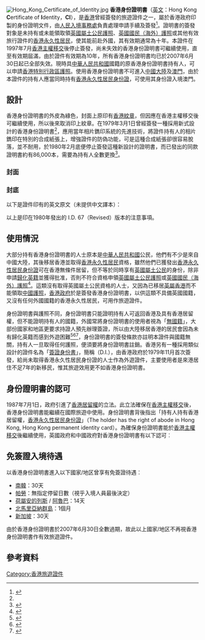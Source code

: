{{Distinguish|中華人民共和國香港特別行政區簽證身份書}}
[[File:Hong_Kong_Certificate_of_Identity.jpg|thumb]]
'''香港身份證明書'''（[[英文|英文]]：Hong Kong '''C'''ertificate of '''I'''dentity，'''CI'''），是[[香港|香港]]曾經簽發的旅遊證件之一，屬於香港政府印製的身份證明文件，由[[人民入境事務處|人民入境事務處]]負責處理申請手續及簽發<ref name="orientaldaily-2007-03-12">{{cite news |title=百年生死冊見證滄桑 |url=http://orientaldaily.on.cc/archive/20070312/new/new_k1cnt.html |accessdate=2020-06-05 |work=東方日報 |date=2007-03-12 |archive-date=2020-06-05 |archive-url=https://web.archive.org/web/20200605060709/http://orientaldaily.on.cc/archive/20070312/new/new_k1cnt.html |dead-url=no }}</ref>。證明書的簽發對象是未持有或未能領取領[[英國屬土公民護照|英國屬土公民護照]]、[[英國國民（海外）護照|英國國民（海外）護照]]或其他有效旅行證件的[[香港永久性居民|香港永久性居民]]，使其能前赴外國，其有效期通常為十年。本證件在1997年7月[[香港主權移交|香港主權移交]]後停止簽發，尚未失效的香港身份證明書可繼續使用，直至有效期屆滿，由於證件有效期為10年，所有香港身份證明書均已於2007年6月30日起已全部失效。現時具[[中華人民共和國|中華人民共和國]]國籍的原香港身份證明書持有人，可以申請[[香港特別行政區護照|香港特別行政區護照]]。使用香港身份證明書不可進入[[中國大陸|中國大陸]]及[[澳門|澳門]]，由於本證件的持有人應當同時持有[[香港永久性居民身份證|香港永久性居民身份證]]，可使用其身份證入境澳門。

==設計==
香港身份證明書的外皮為綠色，封面上原印有[[香港紋章|香港紋章]]，但因應在香港主權移交後可繼續使用，所以後來取消印上紋章。在1979年3月1日曾經簽發一種採用新式設計的香港身份證明書<ref name="orientaldaily-2007-03-12"/>，應用當年相片鐫印系統的先進技術，將證件持有人的相片鐫印在特別的合成紙張上，增強證件的防偽功能，可是這種合成紙張卻很容易脫落，並不耐用，於1980年2月底便停止簽發這種新設計的證明書，而已發出的同款證明書約有86,000本，需要為持有人全數更換<ref name="gov-2007">{{cite web |title=長廊見證百年入境科技變遷 |url=https://www.news.gov.hk/isd/ebulletin/tc/category/lawandorder/070309/features/html/070309tc08001.htm |work=入境處 |accessdate=2020-06-05 |archive-date=2020-06-05 |archive-url=https://web.archive.org/web/20200605064114/https://www.news.gov.hk/isd/ebulletin/tc/category/lawandorder/070309/features/html/070309tc08001.htm |dead-url=no }}</ref>。

===封面===
{{quote|The present Certificate is issued for the sole purpose of providing the holder with identity papers in lieu of a national passport. It is without prejudice to and in no way affects the national status of the holder. If the holder obtains a national passport this Certificate ceases to be valid and must be surrendered to the issuing authority or nearest British Consulate, High Commission or Passport Office for cancellation and return to the Holder.<br>

本証明書之發給，旨在使本証持有人獲得証明身份之文件以作代替護照之用。本証明書對持有人之國籍地位並無妨害，亦無影響。倘持有人另行領得護照時本証明書卽吿無效，屆時必須將之繳回發証機關或就近之英國領事館、高級專員公署或護照簽發處，以便於註銷後歸還持有人。}}

===封底===
以下是證件印有的英文原文（未提供中文譯本）：{{quote|'''
#This Certificate of Identity remains property of the Hong Kong government. It will normally be cancelled if the holder obtains a national passport or other travel document. 
#Certificates of identity are normally valid for ten years from date of issue, but may be made valid for shorter periods in certain circumstances.
#The holder may return to Hong Kong without visa, provided the Certificate is valid.
#The holder is advised to obtain visas for any country he wishes to visit or pass through.  
#Should the holder take up residence in a country or territory outside Hong Kong application should be made to the competent authorities of this country of residence for a new travel document.
#The issue of this certificate does not confer a right on the holder to the protection of British diplomatic or consular representatives abroad, nor does it exempt the holder from the provisions of the Hong Kong Immigration Ordinance Chapter 115.
#The Certificate is a valuable document and should not be altered in any way or allowed to pass into the possession of an unauthorised person. If lost or destroyed, a report should immediately be made to the issuing office or to the nearest British Consulate, High Commission or Police Office, as well as to the local police.}}

以上是印在1980年發出的 I.D. 67（Revised）版本的注意事項。

==使用情況==
大部分持有香港身份證明書的人士原本是[[中華人民共和國|中華人民共和國]]公民，他們有不少是來自中國大陸，其後移居香港並取得[[香港永久性居民|香港永久性居民]]資格，雖然他們已獲發出[[香港永久性居民身份證|香港永久性居民身份證]]可在香港無條件居留，但不等於同時享有[[英國屬土公民|英國屬土公民]]的身份，除非申請[[歸化|歸化]][[英籍|英籍]]並獲得批准，否則不符合資格申領[[英國屬土公民護照|英國屬土公民護照]]或[[英國國民（海外）護照|英國國民（海外）護照]]<ref name="hket-2016-03-04">{{cite news |title=97前無攞BNO都可以再申請？ |url=https://topick.hket.com/article/1383212/97%E5%89%8D%E7%84%A1%E6%94%9EBNO%E9%83%BD%E5%8F%AF%E4%BB%A5%E5%86%8D%E7%94%B3%E8%AB%8B%EF%BC%9F |accessdate=2020-06-04 |work=香港經濟日報 |date=2016-03-04 |archive-date=2020-11-27 |archive-url=https://web.archive.org/web/20201127034210/https://topick.hket.com/article/1383212/97%E5%89%8D%E7%84%A1%E6%94%9EBNO%E9%83%BD%E5%8F%AF%E4%BB%A5%E5%86%8D%E7%94%B3%E8%AB%8B%EF%BC%9F |dead-url=no }}</ref>。這類沒有取得英國屬土公民資格的人士，又因為已移居[[英屬香港|英屬香港]]而不能領取[[中國護照|中國護照]]，[[港英政府|香港政府]]於是簽發香港身份證明書，以供這類不具備英國國籍，又沒有任何外國國籍的香港永久性居民，可用作旅遊證件。

身份證明書與護照不同，身份證明書只能證明持有人可返回香港及具有香港居留權，但不能證明持有人的國籍，外國常將身份證明書的使用者視為「[[無國籍|無國籍]]」，大部份國家和地區更要求持證人預先辦理簽證，所以由大陸移居香港的居民會因為未有歸化英籍而感到外遊困難<ref>{{cite web|url=https://www.symedialab.com/talk/%E4%BD%A0%E8%AA%8D%E8%AD%98ci%E5%97%8E%EF%BC%9F/|title=你認識CI嗎？|website=新傳網|date=2014-01-14|accessdate=2020-02-27|language=zh|archive-date=2020-02-23|archive-url=https://web.archive.org/web/20200223201957/http://www.symedialab.com/talk/%E4%BD%A0%E8%AA%8D%E8%AD%98ci%E5%97%8E%EF%BC%9F/|dead-url=no}}</ref><ref>{{cite news|url=http://paper.wenweipo.com/2017/06/23/HS1706230014.htm|title=【特寫】憶「無國籍」切膚痛：學會中史 學會愛國|website=文匯報|date=2017-06-23|accessdate=2020-02-27|language=zh|archive-date=2020-02-27|archive-url=https://web.archive.org/web/20200227132712/http://paper.wenweipo.com/2017/06/23/HS1706230014.htm|dead-url=no}}</ref><ref>{{cite web|url=https://news.mingpao.com/ins/%E6%96%87%E6%91%98/article/20170106/s00022/1483664918686/%E6%B2%92%E6%9C%89%E3%80%8A%E5%9F%BA%E6%9C%AC%E6%B3%95%E3%80%8B%E5%89%8D%E6%88%91%E5%80%91%E6%9C%89%E4%BB%80%E9%BA%BC-%EF%BC%88%E6%96%87-%E6%A5%8A%E5%BF%97%E5%89%9B%EF%BC%89|title=沒有《基本法》前我們有什麼？|author=楊志剛|website=明報|date=2017-01-06|accessdate=2020-02-27|language=zh|archive-date=2020-02-27|archive-url=https://web.archive.org/web/20200227132708/https://news.mingpao.com/ins/%25E6%2596%2587%25E6%2591%2598/article/20170106/s00022/1483664918686/%25E6%25B2%2592%25E6%259C%2589%25E3%2580%258A%25E5%259F%25BA%25E6%259C%25AC%25E6%25B3%2595%25E3%2580%258B%25E5%2589%258D%25E6%2588%2591%25E5%2580%2591%25E6%259C%2589%25E4%25BB%2580%25E9%25BA%25BC-%25EF%25BC%2588%25E6%2596%2587-%25E6%25A5%258A%25E5%25BF%2597%25E5%2589%259B%25EF%25BC%2589|dead-url=no}}</ref>，身份證明書的簽發條款亦註明本證件與國籍無關，持有人一旦取得任何護照，便須要將身份證明書註銷。香港另有一種採用類似設計的證件名為「[[中華人民共和國香港特別行政區簽證身份書|簽證身份書]]」，簡稱（D.I.），由香港政府於1979年11月首次簽發，給尚未取得香港永久性居民身份證的人士作為外遊證件，主要使用者是來港居住不足7年的新移民，惟其旅遊效用更不如香港身份證明書。

==身份證明書的認可== 
1987年7月1日，政府引進了[[香港居留權爭議|香港居留權]]的立法。此立法確保在[[香港主權移交|香港主權移交]]後，香港身份證明書能繼續在國際旅遊中使用。身份證明書背後指出「持有人持有香港居留權，[[香港身份證|香港永久性居民身份證]]」（The holder has the right of abode in Hong Kong, Hong Kong permanent identity card）。為確保身份證明書能於[[香港主權移交|香港主權移交]]後繼續使用，英國政府和中國政府對香港身份證明書有以下認可︰{{可疑|reason=下文稱之為「護照」，但這不是護照。}}
{{cquote|此護照持有人擁有香港居留權，其香港永久性居民身份證號碼為xxxxx。<sub> <br>（The holder of this passport has Hong Kong permanent identity card number xxxx which states that the holder has the right of abode in Hong Kong.）</sub>}}

==免簽證入境待遇==
以香港身份證明書進入以下國家/地区曾享有免簽證待遇︰

*[[南韓|南韓]]：30天
*[[帕勞|帕勞]]：無指定停留日數（視乎入境人員最後決定）
*[[荷屬安的列斯|荷屬安的列斯]] / [[阿魯巴|阿魯巴]]：14天
*[[北馬里亞納群島|北馬里亞納群島]]：1個月
*[[新加坡|新加坡]]：30天

由於香港身份證明書於2007年6月30日全數過期，故此以上國家/地区不再視香港身份證明書作有效旅遊證件。

==參考資料==
{{reflist|2}}
{{香港人}}
{{两岸四地的旅行证件}}
[[Category:香港旅遊證件|Category:香港旅遊證件]]